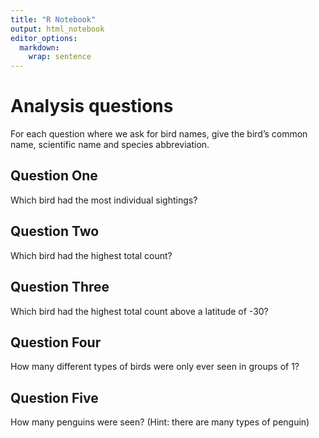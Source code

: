 ```yaml
---
title: "R Notebook"
output: html_notebook
editor_options: 
  markdown: 
    wrap: sentence
---
```


# Analysis questions 

For each question where we ask for bird names, give the bird's common name, scientific name and species abbreviation.

## Question One

Which bird had the most individual sightings?

## Question Two

Which bird had the highest total count?

## Question Three

Which bird had the highest total count above a latitude of -30?

## Question Four

How many different types of birds were only ever seen in groups of 1?

## Question Five

How many penguins were seen?
(Hint: there are many types of penguin)